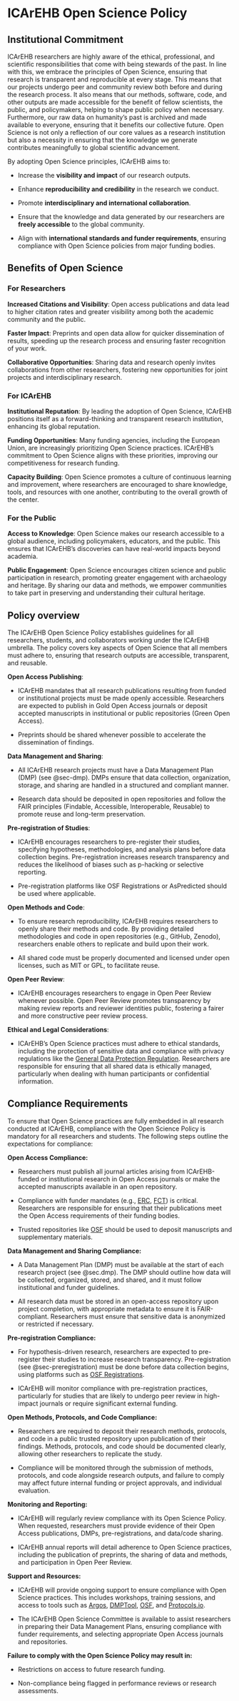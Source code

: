 # ICArEHB Open Science Policy

## Institutional Commitment

ICArEHB researchers are highly aware of the ethical, professional, and scientific responsibilities that come with being stewards of the past. In line with this, we embrace the principles of Open Science, ensuring that research is transparent and reproducible at every stage. This means that our projects undergo peer and community review both before and during the research process. It also means that our methods, software, code, and other outputs are made accessible for the benefit of fellow scientists, the public, and policymakers, helping to shape public policy when necessary. Furthermore, our raw data on humanity's past is archived and made available to everyone, ensuring that it benefits our collective future. Open Science is not only a reflection of our core values as a research institution but also a necessity in ensuring that the knowledge we generate contributes meaningfully to global scientific advancement.

By adopting Open Science principles, ICArEHB aims to:

-   Increase the **visibility and impact** of our research outputs.

-   Enhance **reproducibility and credibility** in the research we conduct.

-   Promote **interdisciplinary and international collaboration**.

-   Ensure that the knowledge and data generated by our researchers are **freely accessible** to the global community.

-   Align with **international standards and funder requirements**, ensuring compliance with Open Science policies from major funding bodies.

## Benefits of Open Science

### For Researchers

**Increased Citations and Visibility**: Open access publications and data lead to higher citation rates and greater visibility among both the academic community and the public.

**Faster Impact**: Preprints and open data allow for quicker dissemination of results, speeding up the research process and ensuring faster recognition of your work.

**Collaborative Opportunities**: Sharing data and research openly invites collaborations from other researchers, fostering new opportunities for joint projects and interdisciplinary research.

### For ICArEHB

**Institutional Reputation**: By leading the adoption of Open Science, ICArEHB positions itself as a forward-thinking and transparent research institution, enhancing its global reputation.

**Funding Opportunities**: Many funding agencies, including the European Union, are increasingly prioritizing Open Science practices. ICArEHB's commitment to Open Science aligns with these priorities, improving our competitiveness for research funding.

**Capacity Building**: Open Science promotes a culture of continuous learning and improvement, where researchers are encouraged to share knowledge, tools, and resources with one another, contributing to the overall growth of the center.

### For the Public

**Access to Knowledge**: Open Science makes our research accessible to a global audience, including policymakers, educators, and the public. This ensures that ICArEHB's discoveries can have real-world impacts beyond academia.

**Public Engagement**: Open Science encourages citizen science and public participation in research, promoting greater engagement with archaeology and heritage. By sharing our data and methods, we empower communities to take part in preserving and understanding their cultural heritage.

## Policy overview

The ICArEHB Open Science Policy establishes guidelines for all researchers, students, and collaborators working under the ICArEHB umbrella. The policy covers key aspects of Open Science that all members must adhere to, ensuring that research outputs are accessible, transparent, and reusable.

**Open Access Publishing**:

-   ICArEHB mandates that all research publications resulting from funded or institutional projects must be made openly accessible. Researchers are expected to publish in Gold Open Access journals or deposit accepted manuscripts in institutional or public repositories (Green Open Access).

-   Preprints should be shared whenever possible to accelerate the dissemination of findings.

**Data Management and Sharing**:

-   All ICArEHB research projects must have a Data Management Plan (DMP) (see @sec-dmp). DMPs ensure that data collection, organization, storage, and sharing are handled in a structured and compliant manner.

-   Research data should be deposited in open repositories and follow the FAIR principles (Findable, Accessible, Interoperable, Reusable) to promote reuse and long-term preservation.

**Pre-registration of Studies**:

-   ICArEHB encourages researchers to pre-register their studies, specifying hypotheses, methodologies, and analysis plans before data collection begins. Pre-registration increases research transparency and reduces the likelihood of biases such as p-hacking or selective reporting.

-   Pre-registration platforms like OSF Registrations or AsPredicted should be used where applicable.

**Open Methods and Code**:

-   To ensure research reproducibility, ICArEHB requires researchers to openly share their methods and code. By providing detailed methodologies and code in open repositories (e.g., GitHub, Zenodo), researchers enable others to replicate and build upon their work.

-   All shared code must be properly documented and licensed under open licenses, such as MIT or GPL, to facilitate reuse.

**Open Peer Review**:

-   ICArEHB encourages researchers to engage in Open Peer Review whenever possible. Open Peer Review promotes transparency by making review reports and reviewer identities public, fostering a fairer and more constructive peer review process.

**Ethical and Legal Considerations**:

-   ICArEHB's Open Science practices must adhere to ethical standards, including the protection of sensitive data and compliance with privacy regulations like the [General Data Protection Regulation](https://gdpr.eu/). Researchers are responsible for ensuring that all shared data is ethically managed, particularly when dealing with human participants or confidential information.

## Compliance Requirements

To ensure that Open Science practices are fully embedded in all research conducted at ICArEHB, compliance with the Open Science Policy is mandatory for all researchers and students. The following steps outline the expectations for compliance:

**Open Access Compliance:**

-   Researchers must publish all journal articles arising from ICArEHB-funded or institutional research in Open Access journals or make the accepted manuscripts available in an open repository.

-   Compliance with funder mandates (e.g., [ERC](https://erc.europa.eu/manage-your-project/open-science), [FCT](https://www.fct.pt/en/sobre/politicas-e-estrategias/politicas-de-ciencia-aberta/)) is critical. Researchers are responsible for ensuring that their publications meet the Open Access requirements of their funding bodies.

-   Trusted repositories like [OSF](https://osf.io/) should be used to deposit manuscripts and supplementary materials.

**Data Management and Sharing Compliance:**

-   A Data Management Plan (DMP) must be available at the start of each research project (see @sec.dmp). The DMP should outline how data will be collected, organized, stored, and shared, and it must follow institutional and funder guidelines.

-   All research data must be stored in an open-access repository upon project completion, with appropriate metadata to ensure it is FAIR-compliant. Researchers must ensure that sensitive data is anonymized or restricted if necessary.

**Pre-registration Compliance:**

-   For hypothesis-driven research, researchers are expected to pre-register their studies to increase research transparency. Pre-registration (see @sec-preregistration) must be done before data collection begins, using platforms such as [OSF Registrations](https://osf.io/registries).

-   ICArEHB will monitor compliance with pre-registration practices, particularly for studies that are likely to undergo peer review in high-impact journals or require significant external funding.

**Open Methods, Protocols, and Code Compliance:**

-   Researchers are required to deposit their research methods, protocols, and code in a public trusted repository upon publication of their findings. Methods, protocols, and code should be documented clearly, allowing other researchers to replicate the study.

-   Compliance will be monitored through the submission of methods, protocols, and code alongside research outputs, and failure to comply may affect future internal funding or project approvals, and individual evaluation.

**Monitoring and Reporting:**

-   ICArEHB will regularly review compliance with its Open Science Policy. When requested, researchers must provide evidence of their Open Access publications, DMPs, pre-registrations, and data/code sharing.

-   ICArEHB annual reports will detail adherence to Open Science practices, including the publication of preprints, the sharing of data and methods, and participation in Open Peer Review.

**Support and Resources:**

-   ICArEHB will provide ongoing support to ensure compliance with Open Science practices. This includes workshops, training sessions, and access to tools such as [Argos](https://argos.openaire.eu/splash/), [DMPTool](https://dmptool.org/), [OSF](https://osf.io/), and [Protocols.io](https://www.protocols.io/).

-   The ICArEHB Open Science Committee is available to assist researchers in preparing their Data Management Plans, ensuring compliance with funder requirements, and selecting appropriate Open Access journals and repositories.

**Failure to comply with the Open Science Policy may result in:**

-   Restrictions on access to future research funding.

-   Non-compliance being flagged in performance reviews or research assessments.
